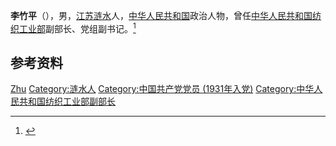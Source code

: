 '''李竹平'''（{{bd|1912年||1992年|}}），男，[[江苏|江苏]][[涟水县|涟水]]人，[[中华人民共和国|中华人民共和国]]政治人物，曾任[[中华人民共和国纺织工业部|中华人民共和国纺织工业部]]副部长、党组副书记。<ref>{{cite book|title=中囯人名大辞典·当代人物卷|author=廖盖隆等编|year=1990|publisher=上海辞书出版社|location=上海|page=}}</ref>

== 参考资料 ==
{{reflist}}

{{中国人物小作品}}

{{Authority control}}
{{DEFAULTSORT:Li李}}
[[Category:李姓|Zhu]]
[[Category:涟水人|Category:涟水人]]
[[Category:中国共产党党员_(1931年入党)|Category:中国共产党党员 (1931年入党)]]
[[Category:中华人民共和国纺织工业部副部长|Category:中华人民共和国纺织工业部副部长]]